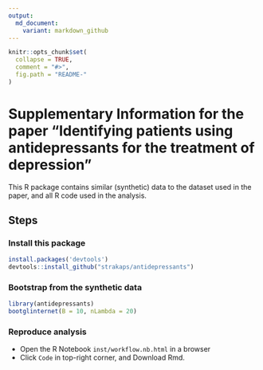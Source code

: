 ```yaml
---
output:
  md_document:
    variant: markdown_github
---
```


<!-- README.md is generated from README.Rmd. Please edit that file -->

```r
knitr::opts_chunk$set(
  collapse = TRUE,
  comment = "#>",
  fig.path = "README-"
)
```

# Supplementary Information for the paper "Identifying patients using antidepressants for the treatment of depression"

This R package contains similar (synthetic) data to the dataset used in the paper, and all R code used in the analysis. 


## Steps

### Install this package

```r
install.packages('devtools')
devtools::install_github("strakaps/antidepressants")
```


### Bootstrap from the synthetic data

```r
library(antidepressants)
bootglinternet(B = 10, nLambda = 20)
```


### Reproduce analysis 

* Open the R Notebook `inst/workflow.nb.html` in a browser
* Click `Code` in top-right corner, and Download Rmd. 
